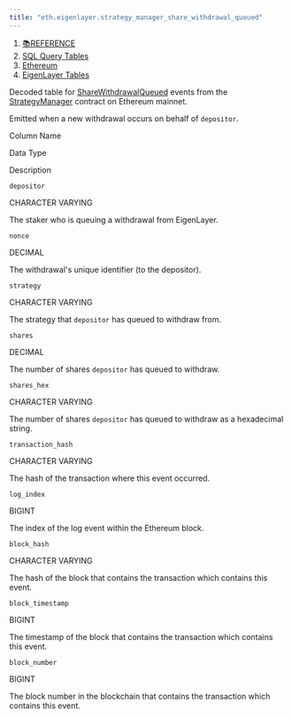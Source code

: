 ```yaml
---
title: "eth.eigenlayer.strategy_manager_share_withdrawal_queued"
---
```


1. [📚REFERENCE](/reference)
2. [SQL Query Tables](/reference/sql-query-tables)
3. [Ethereum](/reference/sql-query-tables/ethereum)
4. [EigenLayer Tables](/reference/sql-query-tables/ethereum/eigenlayer-tables)

Decoded table for [ShareWithdrawalQueued](https://github.com/Layr-Labs/eigenlayer-contracts/blob/e80a45c5595dd7d2e31e06c021bad2ca7db0abc7/src/contracts/core/StrategyManager.sol#L62) events from the [StrategyManager](https://etherscan.io/address/0x858646372cc42e1a627fce94aa7a7033e7cf075a) contract on Ethereum mainnet.

Emitted when a new withdrawal occurs on behalf of `depositor`.

Column Name

Data Type

Description

`depositor`

CHARACTER VARYING

The staker who is queuing a withdrawal from EigenLayer.

`nonce`

DECIMAL

The withdrawal's unique identifier (to the depositor).

`strategy`

CHARACTER VARYING

The strategy that `depositor` has queued to withdraw from.

`shares`

DECIMAL

The number of shares `depositor` has queued to withdraw.

`shares_hex`

CHARACTER VARYING

The number of shares `depositor` has queued to withdraw as a hexadecimal string.

`transaction_hash`

CHARACTER VARYING

The hash of the transaction where this event occurred.

`log_index`

BIGINT

The index of the log event within the Ethereum block.

`block_hash`

CHARACTER VARYING

The hash of the block that contains the transaction which contains this event.

`block_timestamp`

BIGINT

The timestamp of the block that contains the transaction which contains this event.

`block_number`

BIGINT

The block number in the blockchain that contains the transaction which contains this event.
